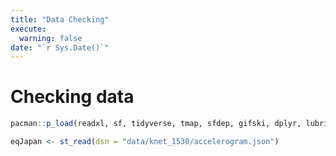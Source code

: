 ```yaml
---
title: "Data Checking"
execute: 
  warning: false
date: "`r Sys.Date()`"
---
```


# Checking data

```r
pacman::p_load(readxl, sf, tidyverse, tmap, sfdep, gifski, dplyr, lubridate, ggplot2, spdep, plotly)
```

```r
eqJapan <- st_read(dsn = "data/knet_1530/accelerogram.json")
```
